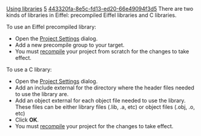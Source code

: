 [[Property:title|Using libraries]]
[[Property:weight|5]]
[[Property:uuid|443320fa-8e5c-fd13-ed20-66e49094f3d5]]
There are two kinds of libraries in Eiffel: precompiled Eiffel libraries and C libraries.

To use an Eiffel precompiled library:
* Open the [[Group Options|Project Settings]]  dialog. 
* Add a new precompile group to your target.
* You must [[Generating executables|recompile]]  your project from scratch for the changes to take effect. 

{{note|You can only use one precompiled library at a time in a project. To use more than one, you should precompile all the libraries you want to use together in a single precompiled library. }}

To use a C library:
* Open the [[Externals Options|Project Settings]]  dialog. 
* Add an include external for the directory where the header files needed to use the library are.
* Add an object external for each object file needed to use the library. These files can be either library files (.lib, .a, etc) or object files (.obj, .o, etc) 
* Click '''OK'''. 
* You must [[Generating executables|recompile]]  your project for the changes to take effect. 

{{seealso|<br/>
[[Generating libraries|Creating libraries]]  <br/>
[[Adding a cluster|Adding classes and clusters from Eiffel libraries without precompiling the library]]  <br/>
[[C externals|Making C calls in Eiffel]]  }}




